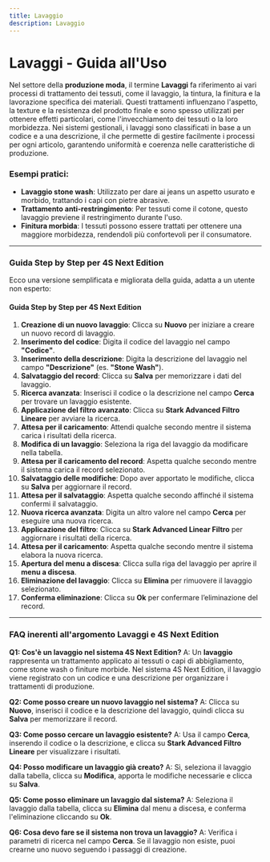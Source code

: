 ```yaml
---
title: Lavaggio
description: Lavaggio
---
```


# Lavaggi - Guida all'Uso

Nel settore della **produzione moda**, il termine **Lavaggi** fa riferimento ai vari processi di trattamento dei tessuti, come il lavaggio, la tintura, la finitura e la lavorazione specifica dei materiali. Questi trattamenti influenzano l'aspetto, la texture e la resistenza del prodotto finale e sono spesso utilizzati per ottenere effetti particolari, come l'invecchiamento dei tessuti o la loro morbidezza. Nei sistemi gestionali, i lavaggi sono classificati in base a un codice e a una descrizione, il che permette di gestire facilmente i processi per ogni articolo, garantendo uniformità e coerenza nelle caratteristiche di produzione.

### Esempi pratici:

* **Lavaggio stone wash**: Utilizzato per dare ai jeans un aspetto usurato e morbido, trattando i capi con pietre abrasive.
* **Trattamento anti-restringimento**: Per tessuti come il cotone, questo lavaggio previene il restringimento durante l'uso.
* **Finitura morbida**: I tessuti possono essere trattati per ottenere una maggiore morbidezza, rendendoli più confortevoli per il consumatore.

***

### Guida Step by Step per **4S Next Edition**

Ecco una versione semplificata e migliorata della guida, adatta a un utente non esperto:

#### Guida Step by Step per 4S Next Edition

1. **Creazione di un nuovo lavaggio**: Clicca su **Nuovo** per iniziare a creare un nuovo record di lavaggio.
2. **Inserimento del codice**: Digita il codice del lavaggio nel campo **"Codice"**.
3. **Inserimento della descrizione**: Digita la descrizione del lavaggio nel campo **"Descrizione"** (es. **"Stone Wash"**).
4. **Salvataggio del record**: Clicca su **Salva** per memorizzare i dati del lavaggio.
5. **Ricerca avanzata**: Inserisci il codice o la descrizione nel campo **Cerca** per trovare un lavaggio esistente.
6. **Applicazione del filtro avanzato**: Clicca su **Stark Advanced Filtro Lineare** per avviare la ricerca.
7. **Attesa per il caricamento**: Attendi qualche secondo mentre il sistema carica i risultati della ricerca.
8. **Modifica di un lavaggio**: Seleziona la riga del lavaggio da modificare nella tabella.
9. **Attesa per il caricamento del record**: Aspetta qualche secondo mentre il sistema carica il record selezionato.
10. **Salvataggio delle modifiche**: Dopo aver apportato le modifiche, clicca su **Salva** per aggiornare il record.
11. **Attesa per il salvataggio**: Aspetta qualche secondo affinché il sistema confermi il salvataggio.
12. **Nuova ricerca avanzata**: Digita un altro valore nel campo **Cerca** per eseguire una nuova ricerca.
13. **Applicazione del filtro**: Clicca su **Stark Advanced Linear Filtro** per aggiornare i risultati della ricerca.
14. **Attesa per il caricamento**: Aspetta qualche secondo mentre il sistema elabora la nuova ricerca.
15. **Apertura del menu a discesa**: Clicca sulla riga del lavaggio per aprire il **menu a discesa**.
16. **Eliminazione del lavaggio**: Clicca su **Elimina** per rimuovere il lavaggio selezionato.
17. **Conferma eliminazione**: Clicca su **Ok** per confermare l’eliminazione del record.

***

### FAQ inerenti all'argomento **Lavaggi** e 4S Next Edition

**Q1: Cos'è un lavaggio nel sistema 4S Next Edition?**
A: Un **lavaggio** rappresenta un trattamento applicato ai tessuti o capi di abbigliamento, come stone wash o finiture morbide. Nel sistema 4S Next Edition, il lavaggio viene registrato con un codice e una descrizione per organizzare i trattamenti di produzione.

**Q2: Come posso creare un nuovo lavaggio nel sistema?**
A: Clicca su **Nuovo**, inserisci il codice e la descrizione del lavaggio, quindi clicca su **Salva** per memorizzare il record.

**Q3: Come posso cercare un lavaggio esistente?**
A: Usa il campo **Cerca**, inserendo il codice o la descrizione, e clicca su **Stark Advanced Filtro Lineare** per visualizzare i risultati.

**Q4: Posso modificare un lavaggio già creato?**
A: Sì, seleziona il lavaggio dalla tabella, clicca su **Modifica**, apporta le modifiche necessarie e clicca su **Salva**.

**Q5: Come posso eliminare un lavaggio dal sistema?**
A: Seleziona il lavaggio dalla tabella, clicca su **Elimina** dal menu a discesa, e conferma l'eliminazione cliccando su **Ok**.

**Q6: Cosa devo fare se il sistema non trova un lavaggio?**
A: Verifica i parametri di ricerca nel campo **Cerca**. Se il lavaggio non esiste, puoi crearne uno nuovo seguendo i passaggi di creazione.